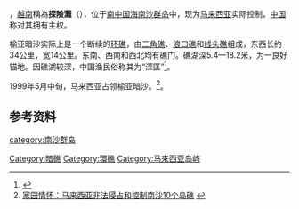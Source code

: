 {{noteTA
|G1=地名
}}
{{Infobox Disputed Islands
| plural = yes
| name = 榆亚暗沙
| image name = Investigator Shoal, Spratly Islands.png
| image caption = 
| image size = 
| locator map = {{Location map+|Spratly Islands|float=center|width=300|caption=榆亚暗沙的位置 
|places=
{{location map~ |Spratly Islands|marksize=6 |lat=8.114167 |long=114.701944|label='''榆亚暗沙''' |position=bottom}}
}}
| map_custom = yes
| native name = Terumbu Peninjau
| native name link = 
| other_names =Investigator Shoal
| location = [[南海|南海]]
| coordinates = {{Coord|8|06|51|N|114|42|07|E|display=inline}}
| archipelago = [[南沙群岛|南沙群岛]]
| total islands = 
| major islands = 
| area =
| length =34公里
| width =14公里
| coastline =
| highest mount 
| elevation = 
| country = {{MYS}}
| country admin divisions title = 州
| country admin divisions = [[沙巴|沙巴]]
| country claim = {{PRC}}
| country claim divisions title = 地級市
| country claim divisions = [[海南省|海南省]][[三沙市|三沙市]]
| country 1 claim = {{ROC}}
| country 1 claim divisions title = 直轄市
| country 1 claim divisions = [[高雄市|高雄市]][[旗津區|旗津區]]
| country 2 claim = {{VNM}}
| country 2 claim divisions title = 縣
| country 2 claim divisions = [[慶和省|慶和省]][[長沙島縣|長沙島縣]]
| country 3 claim = {{PHL}}
| country 3 claim divisions title = 市
| country 3 claim divisions = [[巴拉望省|巴拉望省]][[卡拉揚市|卡拉揚市]]
| population = 
| population as of = 
| density = 
| ethnic groups = 
| additional info =
}}
{{地区用词|cn=榆亚暗沙|my=柏宁礁|tw=cn|end={{lang-ms|Terumbu Peninjau}}，又意译為'''觀察礁'''，{{lang-en|Investigator Shoal}}}}，[[越南|越南]]稱為'''探險灘'''（{{vie|v= Bãi Thám Hiểm|hn=𣺽探險}}），位于[[南中国海|南中国海]][[南沙群岛|南沙群岛]]中，现为[[马来西亚|马来西亚]]实际控制，[[中国|中国]]称对其拥有主权。

榆亚暗沙实际上是一个断续的[[环礁|环礁]]，由[[二角礁|二角礁]]、[[浪口礁|浪口礁]]和[[线头礁|线头礁]]组成，东西长约34公里，宽14公里。东南、西南和西北均有礁门。礁湖深5.4—18.2米，为一良好锚地。因礁湖较深，中国渔民俗称其为“深匡”<ref>{{Cite web |url=http://www.nansha.org.cn/islandsdatabase/3/226_yuya_ansha.html |title=南沙群岛在线 |access-date=2011-06-15 |archive-date=2020-10-31 |archive-url=https://web.archive.org/web/20201031023308/https://www.nansha.org.cn/islandsdatabase/3/226_yuya_ansha.html |dead-url=no }}</ref>。

1999年5月中旬，马来西亚占领榆亚暗沙。<ref>[http://www.jgqhyy.com/lm2/ShowArticle.asp?ArticleID=9999 家园情怀：马来西亚非法侵占和控制南沙10个岛礁] {{webarchive|url=https://web.archive.org/web/20110902062703/http://www.jgqhyy.com/lm2/ShowArticle.asp?ArticleID=9999 |date=2011-09-02 }}</ref>。

==参考资料==
{{reflist}}

{{South China Sea Islands}}
{{DEFAULTSORT:Yuya榆亞}}
[[Category:暗礁|Category:暗礁]]
[[Category:環礁|Category:環礁]]
[[Category:马来西亚岛屿|Category:马来西亚岛屿]]
[[category:南沙群岛|category:南沙群岛]]